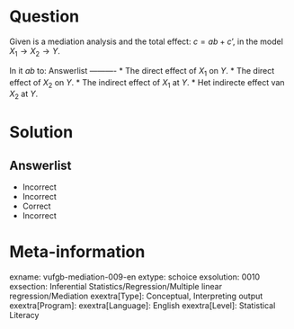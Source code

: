 Question
========

Given is a mediation analysis and the total effect: $c = ab + c’$, in the model $X_{1}\rightarrow X_{2}\rightarrow Y$.

In it $ab$ to: 
Answerlist
----------
* The direct effect of $X_{1}$ on $Y$.
* The direct effect of $X_{2}$ on $Y$.
* The indirect effect of $X_{1}$ at $Y$.
* Het indirecte effect van $X_{2}$ at $Y$.

Solution
========

Answerlist
----------
* Incorrect
* Incorrect
* Correct
* Incorrect

Meta-information
================
exname: vufgb-mediation-009-en
extype: schoice
exsolution: 0010
exsection: Inferential Statistics/Regression/Multiple linear regression/Mediation
exextra[Type]: Conceptual, Interpreting output
exextra[Program]: 
exextra[Language]: English
exextra[Level]: Statistical Literacy
